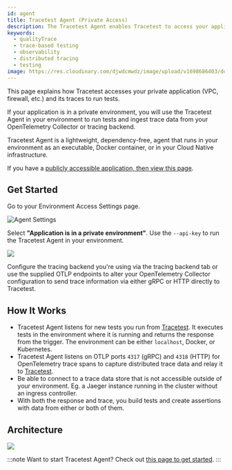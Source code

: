 ```yaml
---
id: agent
title: Tracetest Agent (Private Access)
description: The Tracetest Agent enables Tracetest to access your application under test and to ingest trace data from your OpenTelemetry Collector or tracing backend. Learn about Tracetest Agent concepts and how it works when running in your environment as an executable, Docker container, or in your Cloud Native infrastructure.
keywords:
  - qualityTrace
  - trace-based testing
  - observability
  - distributed tracing
  - testing
image: https://res.cloudinary.com/djwdcmwdz/image/upload/v1698686403/docs/Blog_Thumbnail_14_rsvkmo.jpg
---
```


This page explains how Tracetest accesses your private application (VPC, firewall, etc.) and its traces to run tests.

If your application is in a private environment, you will use the Tracetest Agent in your environment to run tests and ingest trace data from your OpenTelemetry Collector or tracing backend.

Tracetest Agent is a lightweight, dependency-free, agent that runs in your environment as an executable, Docker container, or in your Cloud Native infrastructure.

If you have a [publicly accessible application, then view this page](/concepts/cloud-agent).

## Get Started

Go to your Environment Access Settings page.

![Agent Settings](https://res.cloudinary.com/djwdcmwdz/image/upload/v1712586955/docs/app.qualityTrace.io_organizations_ttorg_2179a9cd8ba8dfa5_environments_ttenv_597cf82c754c2a01_settings_ykn53w.png)

Select **"Application is in a private environment"**. Use the `--api-key` to run the Tracetest Agent in your environment.

![](https://res.cloudinary.com/djwdcmwdz/image/upload/v1712587335/docs/app.qualityTrace.io_organizations_ttorg_2179a9cd8ba8dfa5_environments_ttenv_597cf82c754c2a01_settings_1_iumdfz.png)

Configure the tracing backend you're using via the tracing backend tab or use the supplied OTLP endpoints to alter your OpenTelemetry Collector configuration to send trace information via either gRPC or HTTP directly to Tracetest.

## How It Works

- Tracetest Agent listens for new tests you run from [Tracetest](https://app.qualityTrace.io). It executes tests in the environment where it is running and returns the response from the trigger. The environment can be either `localhost`, Docker, or Kubernetes.
- Tracetest Agent listens on OTLP ports `4317` (gRPC) and `4318` (HTTP) for OpenTelemetry trace spans to capture distributed trace data and relay it to [Tracetest](https://app.qualityTrace.io).
- Be able to connect to a trace data store that is not accessible outside of your environment. Eg. a Jaeger instance running in the cluster without an ingress controller.
- With both the response and trace, you build tests and create assertions with data from either or both of them.

## Architecture

![](https://res.cloudinary.com/djwdcmwdz/image/upload/v1697464028/docs/agent-saas-oct-16-whitebg_i4stow.png)

:::note
Want to start Tracetest Agent? Check out [this page to get started](../getting-started/installation).
:::
